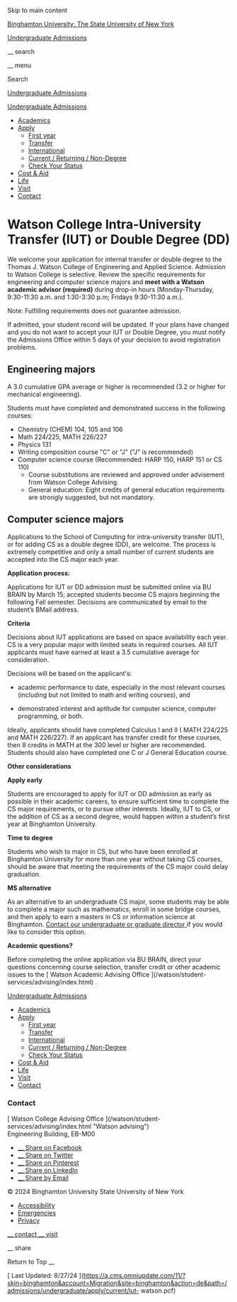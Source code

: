 Skip to main content

[ Binghamton University: The State University of New York
](https://www.binghamton.edu/)

[ Undergraduate Admissions ](/admissions/undergraduate)

__ search

__ menu

Search

[ Undergraduate Admissions ](/admissions/undergraduate)

[ Undergraduate Admissions ](/admissions/undergraduate)

  * [ Academics ](/admissions/undergraduate/academics/)
  * [ Apply ](/admissions/undergraduate/apply/)
    * [ First year ](/admissions/undergraduate/apply/freshman/)
    * [ Transfer ](/admissions/undergraduate/apply/transfer/)
    * [ International ](/admissions/undergraduate/apply/international/)
    * [ Current / Returning / Non-Degree ](/admissions/undergraduate/apply/current/)
    * [ Check Your Status ](/admissions/undergraduate/apply/status.html)
  * [ Cost & Aid ](/admissions/undergraduate/cost/)
  * [ Life ](/admissions/undergraduate/life/)
  * [ Visit ](/admissions/undergraduate/visit/)
  * [ Contact ](/admissions/undergraduate/contact/)

#  Watson College Intra-University Transfer (IUT) or Double Degree (DD)

We welcome your application for internal transfer or double degree to the
Thomas J. Watson College of Engineering and Applied Science. Admission to
Watson College is selective. Review the specific requirements for engineering
and computer science majors and  **meet with a Watson academic advisor
(required)** during drop-in hours (Monday-Thursday, 9:30-11:30 a.m. and
1:30-3:30 p.m; Fridays 9:30-11:30 a.m.).

Note: Fulfilling requirements does not guarantee admission.

If admitted, your student record will be updated. If your plans have changed
and you do not want to accept your IUT or Double Degree, you must notify the
Admissions Office within 5 days of your decision to avoid registration
problems.

##  Engineering majors

A 3.0 cumulative GPA average or higher is recommended (3.2 or higher for
mechanical engineering).

Students must have completed and demonstrated success in the following
courses:

  * Chemistry (CHEM) 104, 105 and 106 
  * Math 224/225, MATH 226/227 
  * Physics 131 
  * Writing composition course "C" or "J" ("J" is recommended) 
  * Computer science course (Recommended: HARP 150, HARP 151 or CS 110) 
    * Course substitutions are reviewed and approved under advisement from Watson College Advising. 
    * General education: Eight credits of general education requirements are strongly suggested, but not mandatory. 

##  Computer science majors

Applications to the School of Computing for intra-university transfer (IUT),
or for adding CS as a double degree (DD), are welcome.  The process is
extremely competitive and only a small number of current students are accepted
into the CS major each year.

**Application process:**

Applications for IUT or DD admission must be submitted online via BU BRAIN by
March 15; accepted students become CS majors beginning the following Fall
semester. Decisions are communicated by email to the student’s BMail address.

**Criteria**

Decisions about IUT applications are based on space availability each year. CS
is a very popular major with limited seats in required courses.  All IUT
applicants must have earned at least a 3.5 cumulative average for
consideration.

Decisions will be based on the applicant's:

  * academic performance to date, especially in the most relevant courses (including but not limited to math and writing courses), and 

  * demonstrated interest and aptitude for computer science, computer programming, or both. 

Ideally, applicants should have completed Calculus I and II (  MATH 224/225
and MATH 226/227). If an applicant has transfer credit for these courses, then
8 credits in MATH at the 300 level or higher are recommended. Students should
also have completed one C or J General Education course.

**Other considerations**

**Apply early**

Students are encouraged to apply for IUT or DD admission as early as possible
in their academic careers, to ensure sufficient time to complete the CS major
requirements, or to pursue other interests. Ideally, IUT to CS, or the
addition of CS as a second  degree, would happen within a student’s first year
at Binghamton University.

**Time to degree**

Students who wish to major in CS, but who have been enrolled at Binghamton
University for more than one year without taking CS courses, should be aware
that meeting the requirements of the CS major could delay graduation.

**MS alternative**

As an alternative to an undergraduate CS major, some students may be able to
complete a major such as mathematics, enroll in some bridge courses, and then
apply to earn a masters in CS or information science at Binghamton. [ Contact
our undergraduate or graduate director ](/computer-science/people/staff.html)
if you would like to consider this option.

**Academic questions?**

Before completing the online application via BU BRAIN, direct your questions
concerning course selection, transfer credit or other academic issues to the [
Watson Academic Advising Office ](/watson/student-
services/advising/index.html) .

[ Undergraduate Admissions ](/admissions/undergraduate)

  * [ Academics ](/admissions/undergraduate/academics/)
  * [ Apply ](/admissions/undergraduate/apply/)
    * [ First year ](/admissions/undergraduate/apply/freshman/)
    * [ Transfer ](/admissions/undergraduate/apply/transfer/)
    * [ International ](/admissions/undergraduate/apply/international/)
    * [ Current / Returning / Non-Degree ](/admissions/undergraduate/apply/current/)
    * [ Check Your Status ](/admissions/undergraduate/apply/status.html)
  * [ Cost & Aid ](/admissions/undergraduate/cost/)
  * [ Life ](/admissions/undergraduate/life/)
  * [ Visit ](/admissions/undergraduate/visit/)
  * [ Contact ](/admissions/undergraduate/contact/)

###  Contact

[ Watson College Advising Office ](/watson/student-
services/advising/index.html "Watson advising")  
Engineering Building, EB-M00  
  

  * [ __ Share on Facebook  ](https://www.facebook.com/sharer/sharer.php?u=https%3A%2F%2Fwww.binghamton.edu%2Fadmissions%2Fundergraduate%2Fapply%2Fcurrent%2Fiut-watson.html)
  * [ __ Share on Twitter  ](https://twitter.com/intent/tweet?url=https%3A%2F%2Fwww.binghamton.edu%2Fadmissions%2Fundergraduate%2Fapply%2Fcurrent%2Fiut-watson.html&text=Watson+College+Intra-University+Transfer+%28IUT%29+or+Double+Degree+%28DD%29+%7C+Undergraduate%0AAdmissions+%7C+Binghamton+University)
  * [ __ Share on Pinterest  ](https://www.pinterest.com/pin/create/button/?url=https%3A%2F%2Fwww.binghamton.edu%2Fadmissions%2Fundergraduate%2Fapply%2Fcurrent%2Fiut-watson.html&description=Information+for+current+Binghamton+University+students+applying+to+transfer+into+the%0AWatson+College+of+Engineering+or+earn+a+double+degree&media=https%3A%2F%2Fwww.binghamton.edu%2Fadmissions%2Fimg%2Fhi-res%2F20130925_studentunionstock106_FJ.jpg)
  * [ __ Share on LinkedIn  ](https://www.linkedin.com/shareArticle?url=https%3A%2F%2Fwww.binghamton.edu%2Fadmissions%2Fundergraduate%2Fapply%2Fcurrent%2Fiut-watson.html&mini=true)
  * [ __ Share by Email  ](mailto:?subject=Watson%20College%20Intra-University%20Transfer%20%28IUT%29%20or%20Double%20Degree%20%28DD%29%20%7C%20Undergraduate%0AAdmissions%20%7C%20Binghamton%20University&body=https://www.binghamton.edu/admissions/undergraduate/apply/current/iut-watson.html)

© 2024 Binghamton University  State University of New York

  * [ Accessibility ](/accessibility/)
  * [ Emergencies ](/alert/)
  * [ Privacy ](/privacy/)

[ __ contact  ](https://www.binghamton.edu/admissions/undergraduate/contact/)
[ __ visit  ](https://www.binghamton.edu/admissions/undergraduate/visit/)

__ share

Return to Top  __

[ Last Updated: 8/27/24
](https://a.cms.omniupdate.com/11/?skin=binghamton&account=Migration&site=binghamton&action=de&path=/admissions/undergraduate/apply/current/iut-
watson.pcf)

